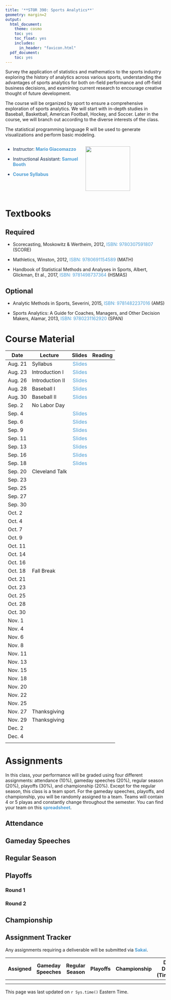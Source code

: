 ```yaml
---
title: '**STOR 390: Sports Analytics**'
geometry: margin=2
output:
  html_document:
    theme: cosmo
    toc: yes
    toc_float: yes
    includes:
      in_header: "favicon.html"
  pdf_document:
    toc: yes
---
```


<style type="text/css">

div {
color: #13294B;
}

#TOC {
  color: #4B9CD3;
}

.list-group-item.active, .list-group-item.active:focus, .list-group-item.active:hover {
  color: #4B9CD3;
  background-color: #13294B;
}

a:link {
    color: #4B9CD3;
    text-decoration: none;
}

a:visited {
        text-decoration: none;
color: #4B9CD3;

}
a:hover {
color: #4B9CD3;
background-color: #13294B;
}

.main-container {
  max-width: 300px;
  margin-left: auto;
  margin-right: auto;
}

.column {
  float: left;
  width: 50%;
}

.row:after {
  content: "";
  display: table;
  clear: both;
} 

</style>

Survey the application of statistics and mathematics to the sports industry exploring the history of analytics across various sports, understanding the advantages of sports analytics for both on-field performance and off-field business decisions, and examining current research to encourage creative thought of future development.

The course will be organized by sport to ensure a comprehensive exploration of sports analytics. We will start with in-depth studies in Baseball, Basketball, American Football, Hockey, and Soccer. Later in the course, we will branch out according to the diverse interests of the class.

The statistical programming language R will be used to generate visualizations and perform basic modeling.



<div class="row">
  <div class="column">

- Instructor: **[Mario Giacomazzo](http://www.supermariogiacomazzo.com/)**

- Instructional Assistant: **[Samuel Booth](http://stat-or.unc.edu/people/graduate-students-department)**

- **[Course Syllabus](https://drive.google.com/file/d/1lTegcZJIH6PQp_8QCaHWn5psQSJZwUAT/view?usp=sharing)**

  </div>
  <div class="column">
  <img src="UNC_Logo.png" width="140px" height="auto">
  </div>
</div> 

# **Textbooks**

## Required

- Scorecasting, Moskowitz & Wertheim, 2012, [ISBN: 9780307591807](https://www.amazon.com/Scorecasting-Hidden-Influences-Behind-Sports/dp/0307591808/ref=sr_1_1?keywords=scorecasting&qid=1565992922&s=gateway&sr=8-1) (SCORE)

- Mathletics, Winston, 2012, [ISBN: 9780691154589](https://www.amazon.com/Mathletics-Gamblers-Enthusiasts-Mathematics-Basketball/dp/0691154589/ref=sr_1_1?keywords=mathletics&qid=1565992961&s=gateway&sr=8-1) (MATH)

- Handbook of Statistical Methods and Analyses in Sports, Albert, Glickman, Et al., 2017, [ISBN: 9781498737364](https://www.amazon.com/Handbook-Statistical-Methods-Analyses-Handbooks-ebook/dp/B071X4CCVX/ref=sr_1_1?keywords=handbook+of+statistical+methods+and+analyses+in+sports&qid=1566148999&s=gateway&sr=8-1) (HSMAS)

## Optional

- Analytic Methods in Sports, Severini, 2015, [ISBN: 9781482237016](https://www.amazon.com/Analytic-Methods-Sports-Mathematics-Statistics/dp/1482237016/ref=sr_1_1?keywords=severini+sports+analytics&qid=1565993126&s=gateway&sr=8-1) (AMS)

- Sports Analytics: A Guide for Coaches, Managers, and Other Decision Makers, Alamar, 2013, [ISBN: 9780231162920](https://www.amazon.com/Sports-Analytics-Coaches-Managers-Decision/dp/0231162928/ref=sr_1_1?keywords=sports+analytics+alamar&qid=1565993176&s=books&sr=1-1) (SPAN)


# **Course Material**

| Date | Lecture | Slides | Reading |
|------|---------|--------:|---------:|
|Aug. 21|Syllabus     | [Slides]()||
|Aug. 23|Introduction I | [Slides]()||
|Aug. 26|Introduction II |[Slides]()||
|Aug. 28|Baseball I|[Slides]()||
|Aug. 30|Baseball II|[Slides]()||
|Sep. 2|No Labor Day|||
|Sep. 4||[Slides]()||
|Sep. 6||[Slides]()||
|Sep. 9||[Slides]()||
|Sep. 11||[Slides]()||
|Sep. 13||[Slides]()||
|Sep. 16||[Slides]()||
|Sep. 18||[Slides]()||
|Sep. 20|Cleveland Talk|||
|Sep. 23||||
|Sep. 25||||
|Sep. 27||||
|Sep. 30||||
|Oct. 2||||
|Oct. 4||||
|Oct. 7||||
|Oct. 9||||
|Oct. 11||||
|Oct. 14||||
|Oct. 16||||
|Oct. 18|Fall Break|||
|Oct. 21||||
|Oct. 23||||
|Oct. 25||||
|Oct. 28||||
|Oct. 30||||
|Nov. 1||||
|Nov. 4||||
|Nov. 6||||
|Nov. 8||||
|Nov. 11||||
|Nov. 13||||
|Nov. 15||||
|Nov. 18||||
|Nov. 20||||
|Nov. 22||||
|Nov. 25||||
|Nov. 27|Thanksgiving|||
|Nov. 29|Thanksgiving|||
|Dec. 2||||
|Dec. 4||||
|||||

# **Assignments**

In this class, your performance will be graded using four different assignments: attendance (10%), gameday speeches (20%), regular season (20%), playoffs (30%), and championship (20%). Except for the regular season, this class is a team sport. For the gameday speeches, playoffs, and championship, you will be randomly assigned to a team. Teams will contain 4 or 5 playas and constantly change throughout the semester. You can find your team on this **[spreadsheet](https://drive.google.com/file/d/1T4mtlshZPMGCUSltK8h5Oiu470li8Uyk/view?usp=sharing)**.

## **Attendance**


## **Gameday Speeches**

## **Regular Season**

## **Playoffs**

### Round 1

### Round 2

## **Championship**

## **Assignment Tracker**

Any assignments requiring a deliverable will be submitted via **[Sakai](https://sakai.unc.edu/welcome/)**. 

| Assigned | Gameday Speeches | Regular Season | Playoffs | Championship | Due Date (Time) |
|----------|:--------:|:-------------:|:-------------:|:-------------:|----------------:|
|||||||
|          |                   |               |           |              |                 |




This page was last updated on `r Sys.time()` Eastern Time.
